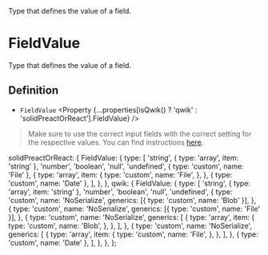 
<Title>FieldValue</Title>
<Description>Type that defines the value of a field.</Description>

# FieldValue

Type that defines the value of a field.

## Definition

- `FieldValue` <Property {...properties[isQwik() ? 'qwik' : 'solidPreactOrReact'].FieldValue} />

> Make sure to use the correct input fields with the correct setting for the respective values. You can find instructions <A href="../../guides/special-inputs">here</A>.

  solidPreactOrReact: {
    FieldValue: {
      type: [
        'string',
        { type: 'array', item: 'string' },
        'number',
        'boolean',
        'null',
        'undefined',
        { type: 'custom', name: 'File' },
        {
          type: 'array',
          item: {
            type: 'custom',
            name: 'File',
          },
        },
        { type: 'custom', name: 'Date' },
      ],
    },
  },
  qwik: {
    FieldValue: {
      type: [
        'string',
        { type: 'array', item: 'string' },
        'number',
        'boolean',
        'null',
        'undefined',
        {
          type: 'custom',
          name: 'NoSerialize',
          generics: [{ type: 'custom', name: 'Blob' }],
        },
        {
          type: 'custom',
          name: 'NoSerialize',
          generics: [{ type: 'custom', name: 'File' }],
        },
        {
          type: 'custom',
          name: 'NoSerialize',
          generics: [
            {
              type: 'array',
              item: {
                type: 'custom',
                name: 'Blob',
              },
            },
          ],
        },
        {
          type: 'custom',
          name: 'NoSerialize',
          generics: [
            {
              type: 'array',
              item: {
                type: 'custom',
                name: 'File',
              },
            },
          ],
        },
        { type: 'custom', name: 'Date' },
      ],
    },
  },
};
